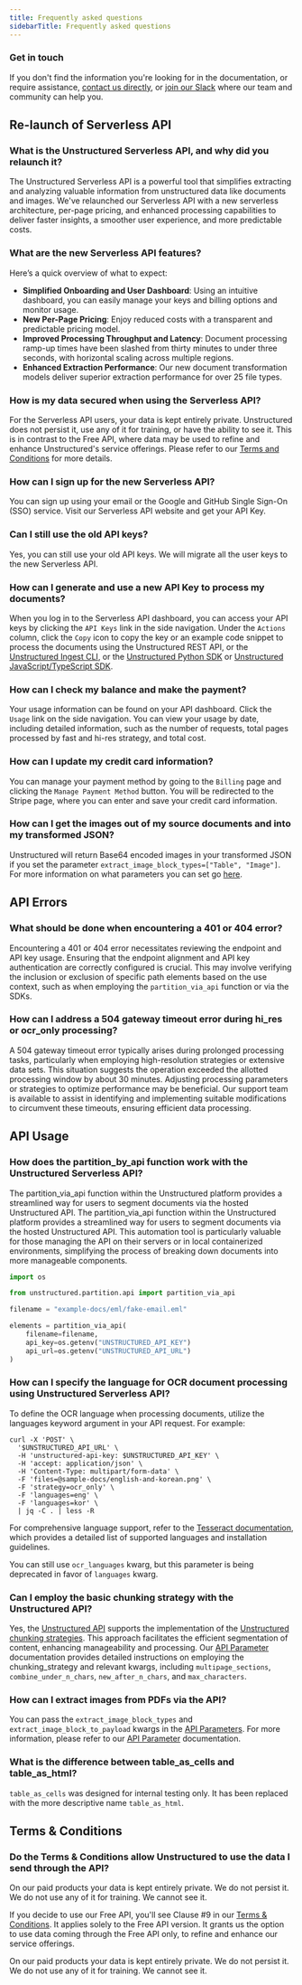 ```yaml
---
title: Frequently asked questions
sidebarTitle: Frequently asked questions
---
```


### Get in touch

If you don't find the information you're looking for in the documentation, or require assistance,
[contact us directly](https://unstructured.io/contact), 
or [join our Slack](https://short.unstructured.io/pzw05l7) where our team and community can help you.

## Re-launch of Serverless API

### What is the Unstructured Serverless API, and why did you relaunch it?

The Unstructured Serverless API is a powerful tool that simplifies extracting and analyzing valuable information from
unstructured data like documents and images. We've relaunched our Serverless API with a new serverless architecture, per-page
pricing, and enhanced processing capabilities to deliver faster insights, a smoother user experience, and more predictable costs.

### What are the new Serverless API features?

Here’s a quick overview of what to expect:

- **Simplified Onboarding and User Dashboard**: Using an intuitive dashboard, you can easily manage your keys and billing options and monitor usage.
- **New Per-Page Pricing**: Enjoy reduced costs with a transparent and predictable pricing model.
- **Improved Processing Throughput and Latency**: Document processing ramp-up times have been slashed from thirty minutes to under three seconds, with horizontal scaling across multiple regions.
- **Enhanced Extraction Performance**: Our new document transformation models deliver superior extraction performance for over 25 file types.

### How is my data secured when using the Serverless API?

For the Serverless API users, your data is kept entirely private. Unstructured does not persist it, use any of it for training,
or have the ability to see it. This is in contrast to the Free API, where data may be used to refine and enhance Unstructured's
service offerings. Please refer to our [Terms and Conditions](https://unstructured.io/terms-and-conditions) for more details.

### How can I sign up for the new Serverless API?

You can sign up using your email or the Google and GitHub Single Sign-On (SSO) service. Visit our Serverless API website and get your API Key.

### Can I still use the old API keys?

Yes, you can still use your old API keys. We will migrate all the user keys to the new Serverless API.

### How can I generate and use a new API Key to process my documents?

When you log in to the Serverless API dashboard, you can access your API keys by clicking the `API Keys` link in the side navigation.
Under the `Actions` column, click the `Copy` icon to copy the key or an example code snippet to process the documents
using the Unstructured REST API, or the [Unstructured Ingest CLI](/ingestion/overview#unstructured-ingest-cli), or the [Unstructured Python SDK](https://github.com/Unstructured-IO/unstructured-python-client) or [Unstructured JavaScript/TypeScript SDK](https://github.com/Unstructured-IO/unstructured-js-client).

### How can I check my balance and make the payment?

Your usage information can be found on your API dashboard. Click the `Usage` link on the side navigation. You can view your usage by date, including detailed information, such as the number of requests, total pages processed by fast and hi-res strategy, and total cost.

### How can I update my credit card information?

You can manage your payment method by going to the `Billing` page and clicking the `Manage Payment Method` button. You will be redirected to the Stripe page, where you can enter and save your credit card information.

### How can I get the images out of my source documents and into my transformed JSON?

Unstructured will return Base64 encoded images in your transformed JSON if you set the parameter `extract_image_block_types=["Table", "Image"]`.
For more information on what parameters you can set go [here](../api-reference/api-services/api-parameters).

## API Errors

### What should be done when encountering a 401 or 404 error? 
Encountering a 401 or 404 error necessitates reviewing the endpoint and API key usage. Ensuring that the endpoint alignment and API key authentication are correctly configured is crucial. This may involve verifying the inclusion or exclusion of specific path elements based on the use context, such as when employing the `partition_via_api` function or via the SDKs. 

### How can I address a 504 gateway timeout error during hi_res or ocr_only processing? 
A 504 gateway timeout error typically arises during prolonged processing tasks, particularly when employing high-resolution strategies or extensive data sets. This situation suggests the operation exceeded the allotted processing window by about 30 minutes. Adjusting processing parameters or strategies to optimize performance may be beneficial. Our support team is available to assist in identifying and implementing suitable modifications to circumvent these timeouts, ensuring efficient data processing.

## API Usage

### How does the partition_by_api function work with the Unstructured Serverless API?
The partition_via_api function within the Unstructured platform provides a streamlined way for users to segment documents via the hosted Unstructured API.
The partition_via_api function within the Unstructured platform provides a streamlined way for users to segment documents via the hosted Unstructured API. This automation tool is particularly valuable for those managing the API on their servers or in local containerized environments, simplifying the process of breaking down documents into more manageable components.

``` Python partition
import os 

from unstructured.partition.api import partition_via_api

filename = "example-docs/eml/fake-email.eml"

elements = partition_via_api(
    filename=filename,
    api_key=os.getenv("UNSTRUCTURED_API_KEY")
    api_url=os.getenv("UNSTRUCTURED_API_URL")
)
```

### How can I specify the language for OCR document processing using Unstructured Serverless API?

To define the OCR language when processing documents, utilize the languages keyword argument in your API request. For example:

``` Curl ocrlang
curl -X 'POST' \
  '$UNSTRUCTURED_API_URL' \
  -H 'unstructured-api-key: $UNSTRUCTURED_API_KEY' \
  -H 'accept: application/json' \
  -H 'Content-Type: multipart/form-data' \
  -F 'files=@sample-docs/english-and-korean.png' \
  -F 'strategy=ocr_only' \
  -F 'languages=eng' \
  -F 'languages=kor' \
  | jq -C . | less -R
```
For comprehensive language support, refer to the [Tesseract documentation](https://tesseract-ocr.github.io/tessdoc/Data-Files-in-different-versions.html), which provides a detailed list of supported languages and installation guidelines.

<Note>You can still use ``ocr_languages`` kwarg, but this parameter is being deprecated in favor of ``languages`` kwarg.</Note>

### Can I employ the basic chunking strategy with the Unstructured API? 

Yes, the [Unstructured API](/api-reference/api-services/overview) supports the implementation of the [Unstructured chunking strategies](/open-source/core-functionality/chunking). This approach facilitates the efficient segmentation of content, enhancing manageability and processing. Our [API Parameter](/api-reference/api-services/api-parameters) documentation provides detailed instructions on employing the chunking_strategy and relevant kwargs, including ``multipage_sections``, ``combine_under_n_chars``, ``new_after_n_chars``, and ``max_characters``.

### How can I extract images from PDFs via the API?

You can pass the ``extract_image_block_types`` and ``extract_image_block_to_payload`` kwargs in the [API Parameters](/api-reference/api-services/api-parameters). For more information, please refer to our [API Parameter](/api-reference/api-services/api-parameters) documentation.

### What is the difference between table_as_cells and table_as_html?

``table_as_cells`` was designed for internal testing only. It has been replaced with the more descriptive name ``table_as_html``.

## Terms & Conditions

### Do the Terms & Conditions allow Unstructured to use the data I send through the API?

<Note>On our paid products your data is kept entirely private. We do not persist it. We do not use any of it for training. We cannot see it.</Note>

If you decide to use our Free API, you'll see Clause #9 in our [Terms & Conditions](https://unstructured.io/terms-and-conditions). It applies solely to the Free API version. It grants us the option to use data coming through the Free API only, to refine and enhance our service offerings. 

On our paid products your data is kept entirely private. We do not persist it. We do not use any of it for training. We cannot see it.

<Glossary/>